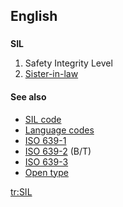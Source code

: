 ==English==
==={{initialism}}===
'''SIL'''

#Safety Integrity Level
#[[sister-in-law|Sister-in-law]]

====See also====
*[[w:SIL code|SIL code]]
*[[Language code]]s
*[[w:ISO 639-1|ISO 639-1]]
*[[w:ISO 639-2|ISO 639-2]] (B/T)
*[[w:ISO 639-3|ISO 639-3]]
*[[Open type]]

[[tr:SIL]]